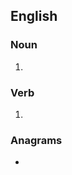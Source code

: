 {{also|PAPs|p'aps}}
==English==

===Noun===
{{head|en|noun plural form}}

# {{plural of|pap|lang=en}}

===Verb===
{{head|en|verb form}}

# {{en-third-person singular of|pap}}

===Anagrams===
* {{anagrams|en|a=apps|Apps|PSAP|Sapp|apps|apps.}}